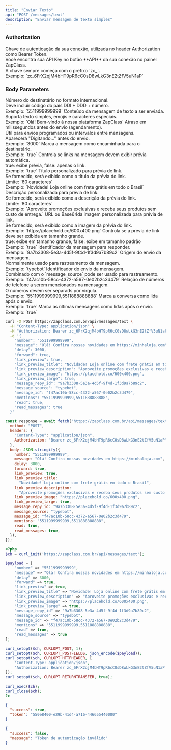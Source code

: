```yaml
---
title: "Enviar Texto"
api: "POST /messages/text"
description: "Enviar mensagem de texto simples"
---
```


### Authorization

<ParamField path="api_key" type="string" required>
  Chave de autenticação da sua conexão, utilizada no header Authorization como
  Bearer Token. <br />
  Você encontra sua API Key no botão **API** da sua conexão no painel ZapClass. <br />
  A chave sempre começa com o prefixo `zc_`. <br />
  Exemplo: `zc_6FrX2qjM4bHT9pR6cC0sD8wLkG3nE2tZfV5uN1aP`
</ParamField>

### Body Parameters

<ParamField path="number" type="string" required>
  Número do destinatário no formato internacional. <br />
  Deve incluir código do país DDI + DDD + número. <br />
  Exemplo: `5511999999999`
</ParamField>

<ParamField path="message" type="string" required>
  Conteúdo da mensagem de texto a ser enviada. <br />
  Suporta texto simples, emojis e caracteres especiais. <br />
  Exemplo: `Olá! Bem-vindo à nossa plataforma ZapClass`
</ParamField>

<ParamField path="delay" type="integer">
  Atraso em milissegundos antes do envio (agendamento). <br />
  Útil para envios programados ou intervalos entre mensagens. <br />
  Aparecerá "Digitando..." antes do envio. <br />
  Exemplo: `3000`
</ParamField>

<ParamField path="forward" type="boolean">
  Marca a mensagem como encaminhada para o destinatário. <br />
  Exemplo: `true`
</ParamField>

<ParamField path="link_preview" type="boolean">
  Controla se links na mensagem devem exibir prévia automática. <br />
  true: exibe prévia, false: apenas o link. <br />
  Exemplo: `true`
</ParamField>

<ParamField path="link_preview_title" type="string">
  Título personalizado para prévia de link. <br />
  Se fornecido, será exibido como o título da prévia do link. <br />
  Limite: `60 caracteres` <br />
  Exemplo: `Novidade! Loja online com frete grátis em todo o Brasil`
</ParamField>

<ParamField path="link_preview_description" type="string">
  Descrição personalizada para prévia de link. <br />
  Se fornecido, será exibido como a descrição da prévia do link. <br />
  Limite: `80 caracteres` <br />
  Exemplo: `Aproveite promoções exclusivas e receba seus produtos sem custo de entrega.`
</ParamField>

<ParamField path="link_preview_image" type="string">
  URL ou Base64da imagem personalizada para prévia de link. <br />
  Se fornecido, será exibido como a imagem da prévia do link. <br />
  Exemplo: `https://placehold.co/600x400.png`
</ParamField>

<ParamField path="link_preview_large" type="boolean">
  Controla se a prévia de link deve ser exibida em tamanho grande. <br />
  true: exibe em tamanho grande, false: exibe em tamanho padrão <br />
  Exemplo: `true`
</ParamField>

<ParamField path="message_reply_id" type="string">
  Identificador da mensagem para responder. <br />
  Exemplo: `9a7b3308-5e3a-4d5f-9f4d-1f3d9a7b89c2`
</ParamField>

<ParamField path="message_source" type="string">
  Origem do envio da mensagem. <br />
  Normalmente usado para rastreamento da mensagem. <br />
  Exemplo: `typebot`
</ParamField>

<ParamField path="message_id" type="string">
  Identificador do envio da mensagem. <br />
  Combinado com o `message_source` pode ser usado para rastreamento. <br />
  Exemplo: `f47ac10b-58cc-4372-a567-0e02b2c3d479`
</ParamField>

<ParamField path="mentions" type="string">
  Relação de números de telefone a serem mencionados na mensagem. <br />
  O números devem ser separads por vírgula. <br />
  Exemplo: `5511999999999,5511888888888`
</ParamField>

<ParamField path="read" type="boolean">
  Marca a conversa como lida após o envio. <br />
  Exemplo: `true`
</ParamField>

<ParamField path="read_messages" type="boolean">
  Marca as últimas mensagens como lidas após o envio. <br />
  Exemplo: `true`
</ParamField>

<RequestExample>

```bash cURL
curl -X POST https://zapclass.com.br/api/messages/text \
  -H "Content-Type: application/json" \
  -H "Authorization: Bearer zc_6FrX2qjM4bHT9pR6cC0sD8wLkG3nE2tZfV5uN1aP" \
  -d '{
    "number": "5511999999999",
    "message": "Olá! Confira nossas novidades em https://minhaloja.com",
    "delay": 3000,
    "forward": true,
    "link_preview": true,
    "link_preview_title": "Novidade! Loja online com frete grátis em todo o Brasil",
    "link_preview_description": "Aproveite promoções exclusivas e receba seus produtos sem custo de entrega.",
    "link_preview_image": "https://placehold.co/600x400.png",
    "link_preview_large": true,
    "message_repy_id": "9a7b3308-5e3a-4d5f-9f4d-1f3d9a7b89c2",
    "message_source": "typebot",
    "message_id": "f47ac10b-58cc-4372-a567-0e02b2c3d479",
    "mentions": "5511999999999,5511888888888",
    "read": true,
    "read_messages": true
  }'
```

```javascript JavaScript
const response = await fetch("https://zapclass.com.br/api/messages/text", {
  method: "POST",
  headers: {
    "Content-Type": "application/json",
    Authorization: "Bearer zc_6FrX2qjM4bHT9pR6cC0sD8wLkG3nE2tZfV5uN1aP",
  },
  body: JSON.stringify({
    number: "5511999999999",
    message: "Olá! Confira nossas novidades em https://minhaloja.com",
    delay: 3000,
    forward: true,
    link_preview: true,
    link_preview_title:
      "Novidade! Loja online com frete grátis em todo o Brasil",
    link_preview_description:
      "Aproveite promoções exclusivas e receba seus produtos sem custo de entrega.",
    link_preview_image: "https://placehold.co/600x400.png",
    link_preview_large: true,
    message_repy_id: "9a7b3308-5e3a-4d5f-9f4d-1f3d9a7b89c2",
    message_source: "typebot",
    message_id: "f47ac10b-58cc-4372-a567-0e02b2c3d479",
    mentions: "5511999999999,5511888888888",
    read: true,
    read_messages: true,
  }),
});
```

```php PHP
<?php
$ch = curl_init('https://zapclass.com.br/api/messages/text');

$payload = [
    "number" => "5511999999999",
    "message" => "Olá! Confira nossas novidades em https://minhaloja.com",
    "delay" => 3000,
    "forward" => true,
    "link_preview" => true,
    "link_preview_title" => "Novidade! Loja online com frete grátis em todo o Brasil",
    "link_preview_description" => "Aproveite promoções exclusivas e receba seus produtos sem custo de entrega.",
    "link_preview_image" => "https://placehold.co/600x400.png",
    "link_preview_large" => true,
    "message_repy_id" => "9a7b3308-5e3a-4d5f-9f4d-1f3d9a7b89c2",
    "message_source" => "typebot",
    "message_id" => "f47ac10b-58cc-4372-a567-0e02b2c3d479",
    "mentions" => "5511999999999,5511888888888",
    "read" => true,
    "read_messages" => true
];

curl_setopt($ch, CURLOPT_POST, 1);
curl_setopt($ch, CURLOPT_POSTFIELDS, json_encode($payload));
curl_setopt($ch, CURLOPT_HTTPHEADER, [
    'Content-Type: application/json',
    'Authorization: Bearer zc_6FrX2qjM4bHT9pR6cC0sD8wLkG3nE2tZfV5uN1aP'
]);
curl_setopt($ch, CURLOPT_RETURNTRANSFER, true);

curl_exec($ch);
curl_close($ch);
?>
```

</RequestExample>

<ResponseExample>

```json 200
{
  "success": true,
  "token": "550e8400-e29b-41d4-a716-446655440000"
}
```

```json 400
{
  "success": false,
  "message": "Token de autenticação inválido"
}
```

</ResponseExample>
